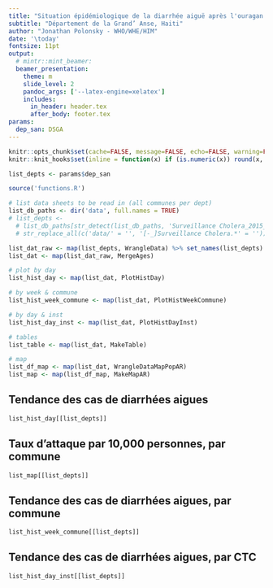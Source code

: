 ```yaml
---
title: "Situation épidémiologique de la diarrhée aiguë après l'ouragan Matthew"
subtitle: "Département de la Grand’ Anse, Haiti"
author: "Jonathan Polonsky - WHO/WHE/HIM"
date: '\today'
fontsize: 11pt
output:
  # mintr::mint_beamer:
  beamer_presentation:
    theme: m
    slide_level: 2
    pandoc_args: ['--latex-engine=xelatex']
    includes:
      in_header: header.tex
      after_body: footer.tex
params:
  dep_san: DSGA
---
```


```r
knitr::opts_chunk$set(cache=FALSE, message=FALSE, echo=FALSE, warning=FALSE, results='asis')
knitr::knit_hooks$set(inline = function(x) if (is.numeric(x)) round(x, 1) )

list_depts <- params$dep_san

source('functions.R')

# list data sheets to be read in (all communes per dept)
list_db_paths <- dir('data', full.names = TRUE)
# list_depts <-
  # list_db_paths[str_detect(list_db_paths, 'Surveillance Cholera_2015_2016')] %>% 
  # str_replace_all(c('data/' = '', '[-_]Surveillance Cholera.*' = ''))

list_dat_raw <- map(list_depts, WrangleData) %>% set_names(list_depts)
list_dat <- map(list_dat_raw, MergeAges)

# plot by day
list_hist_day <- map(list_dat, PlotHistDay)

# by week & commune
list_hist_week_commune <- map(list_dat, PlotHistWeekCommune)

# by day & inst
list_hist_day_inst <- map(list_dat, PlotHistDayInst)

# tables
list_table <- map(list_dat, MakeTable)

# map
list_df_map <- map(list_dat, WrangleDataMapPopAR)
list_map <- map(list_df_map, MakeMapAR)
```

## Tendance des cas de diarrhées aigues

```r
list_hist_day[[list_depts]]
```

## Taux d'attaque par 10,000 personnes, par commune

```r
list_map[[list_depts]]
```

## Tendance des cas de diarrhées aigues, par commune

```r
list_hist_week_commune[[list_depts]]
```

## Tendance des cas de diarrhées aigues, par CTC

```r
list_hist_day_inst[[list_depts]]
```
